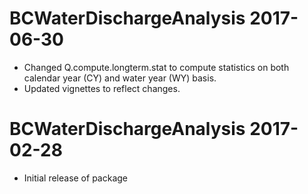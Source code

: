 # BCWaterDischargeAnalysis 2017-06-30

- Changed Q.compute.longterm.stat to compute statistics on both calendar year (CY) and water year (WY) basis.
- Updated vignettes to reflect changes.

# BCWaterDischargeAnalysis 2017-02-28

- Initial release of package

